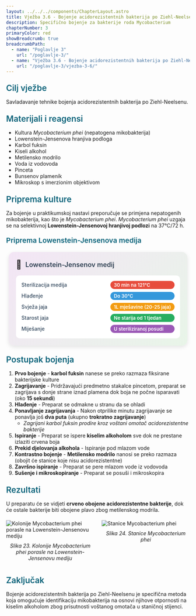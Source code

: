 ```yaml
---
layout: ../../../components/ChapterLayout.astro
title: Vježba 3.6 - Bojenje acidorezistentnih bakterija po Ziehl-Neelsenu
description: Specifično bojenje za bakterije roda Mycobacterium
chapterNumber: 3
primaryColor: red
showBreadcrumb: true
breadcrumbPath:
  - name: "Poglavlje 3"
    url: "/poglavlje-3/"
  - name: "Vježba 3.6 - Bojenje acidorezistentnih bakterija po Ziehl-Neelsenu"
    url: "/poglavlje-3/vjezba-3-6/"
---
```



<h3 style="color: #096279; font-size: 1.4rem; font-weight: 600; margin: 1.5rem 0 1rem 0;">Cilj vježbe</h3>

Savladavanje tehnike bojenja acidorezistentnih bakterija po Ziehl-Neelsenu.

<h3 style="color: #096279; font-size: 1.4rem; font-weight: 600; margin: 1.5rem 0 1rem 0;">Materijali i reagensi</h3>

- Kultura *Mycobacterium phei* (nepatogena mikobakterija)
- Lowenstein-Jensenova hranjiva podloga
- Karbol fuksin
- Kiseli alkohol
- Metilensko modrilo
- Voda iz vodovoda
- Pinceta
- Bunsenov plameník
- Mikroskop s imerzionim objektivom

<h3 style="color: #096279; font-size: 1.4rem; font-weight: 600; margin: 1.5rem 0 1rem 0;">Priprema kulture</h3>

Za bojenje u praktikumskoj nastavi preporučuje se primjena nepatogenih mikobakterija, kao što je *Mycobacterium phei*. *Mycobacterium phei* uzgaja se na selektivnoj **Lowenstein-Jensenovoj hranjivoj podlozi** na 37°C/72 h.

<h4 style="color: #096279; font-size: 1.2rem; font-weight: 600; margin: 1.2rem 0 0.8rem 0;">Priprema Lowenstein-Jensenova medija</h4>

<div style="max-width: 450px; background: linear-gradient(135deg, #f3e5f5 0%, #e8f5e8 100%); border-radius: 15px; padding: 20px; box-shadow: 0 4px 12px rgba(0,0,0,0.1); margin: 20px auto;">
  <div style="display: flex; align-items: center; margin-bottom: 15px;">
    <span style="font-size: 24px; margin-right: 10px;">🧪</span>
    <h4 style="margin: 0; color: #2c3e50; font-weight: 600; font-size: 18px;">Lowenstein-Jensenov medij</h4>
  </div>
  <div style="background: white; border-radius: 10px; padding: 15px;">
    <div style="display: grid; grid-template-columns: minmax(0, 1fr) auto; gap: 8px 15px; align-items: center;">
      <span style="font-weight: 500; color: #34495e; font-size: 14px;">Sterilizacija medija</span>
      <span style="background: #e74c3c; color: white; padding: 3px 10px; border-radius: 15px; font-size: 13px; font-weight: 600;">30 min na 121°C</span>
      <span style="font-weight: 500; color: #34495e; font-size: 14px;">Hlađenje</span>
      <span style="background: #3498db; color: white; padding: 3px 10px; border-radius: 15px; font-size: 13px; font-weight: 600;">Do 30°C</span>
      <span style="font-weight: 500; color: #34495e; font-size: 14px;">Svježa jaja</span>
      <span style="background: #f39c12; color: white; padding: 3px 10px; border-radius: 15px; font-size: 13px; font-weight: 600;">1L mješavine (20-25 jaja)</span>
      <span style="font-weight: 500; color: #34495e; font-size: 14px;">Starost jaja</span>
      <span style="background: #27ae60; color: white; padding: 3px 10px; border-radius: 15px; font-size: 13px; font-weight: 600;">Ne starija od 1 tjedan</span>
      <span style="font-weight: 500; color: #34495e; font-size: 14px;">Miješanje</span>
      <span style="background: #9b59b6; color: white; padding: 3px 10px; border-radius: 15px; font-size: 13px; font-weight: 600;">U steriliziranoj posudi</span>
    </div>
  </div>
</div>

<h3 style="color: #096279; font-size: 1.4rem; font-weight: 600; margin: 1.5rem 0 1rem 0;">Postupak bojenja</h3>

1. **Prvo bojenje** - **karbol fuksin** nanese se preko razmaza fiksirane bakterijske kulture
2. **Zagrijavanje** - Pridržavajući predmetno stakalce pincetom, preparat se zagrijava s donje strane iznad plamena dok boja ne počne isparavati (oko **15 sekundi**)
3. **Hlađenje** - Preparat se odmakne u stranu da se ohladi
4. **Ponavljanje zagrijavanja** - Nakon otprilike minutu zagrijavanje se ponavlja još **dva puta** (ukupno **trokratno zagrijavanje**)
   - *Zagrijani karbol fuksin prodire kroz voštani omotač acidorezistentne bakterije*
5. **Ispiranje** - Preparat se ispere **kiselim alkoholom** sve dok ne prestane izlaziti crvena boja
6. **Prekid djelovanja alkohola** - Ispiranje pod mlazom vode
7. **Kontrastno bojenje** - **Metilensko modrilo** nanosi se preko razmaza (obojit će stanice koje nisu acidorezistentne)
8. **Završno ispiranje** - Preparat se pere mlazom vode iz vodovoda
9. **Sušenje i mikroskopiranje** - Preparat se posuši i mikroskopira

<h3 style="color: #096279; font-size: 1.4rem; font-weight: 600; margin: 1.5rem 0 1rem 0;">Rezultati</h3>

U preparatu će se vidjeti **crveno obojene acidorezistentne bakterije**, dok će ostale bakterije biti obojene plavo zbog metilenskog modrila.

<div style="display: flex; gap: 20px; margin: 20px 0;">
  <div style="flex: 1;">
    <img src="/images/slika23.jpg" alt="Kolonije Mycobacterium phei porasle na Lowenstein-Jensenovu mediju" className="hover-zoom" style="cursor: pointer;" />
    <p style="text-align: center; margin-top: 10px; font-style: italic;">
      Slika 23. Kolonije <em>Mycobacterium phei</em> porasle na Lowenstein-Jensenovu mediju
    </p>
  </div>
  <div style="flex: 1;">
    <img src="/images/slika24.jpg" alt="Stanice Mycobacterium phei" className="hover-zoom" style="cursor: pointer;" />
    <p style="text-align: center; margin-top: 10px; font-style: italic;">
      Slika 24. Stanice <em>Mycobacterium phei</em>
    </p>
  </div>
</div>

<h3 style="color: #096279; font-size: 1.4rem; font-weight: 600; margin: 1.5rem 0 1rem 0;">Zaključak</h3>

Bojenje acidorezistentnih bakterija po Ziehl-Neelsenu je specifična metoda koja omogućuje identifikaciju mikobakterija na osnovi njihove otpornosti na kiselim alkoholom zbog prisutnosti voštanog omotača u staničnoj stijenci.